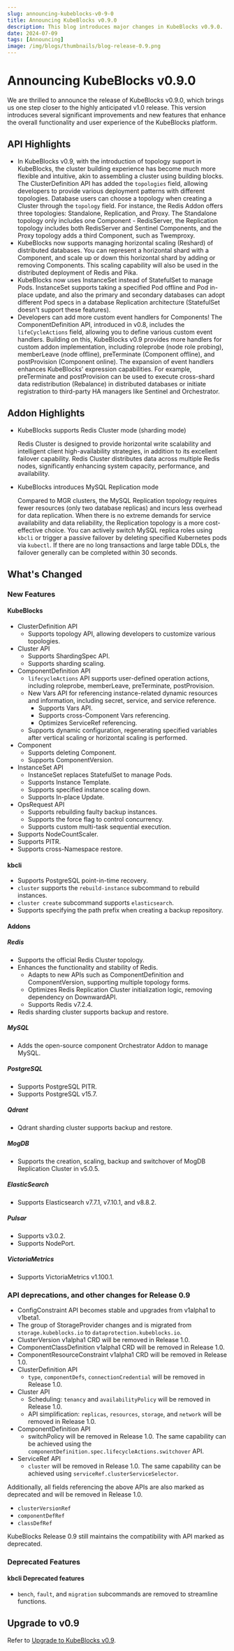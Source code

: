```yaml
---
slug: announcing-kubeblocks-v0-9-0
title: Announcing KubeBlocks v0.9.0
description: This blog introduces major changes in KubeBlocks v0.9.0.
date: 2024-07-09
tags: [Announcing]
image: /img/blogs/thumbnails/blog-release-0.9.png
---
```


# Announcing KubeBlocks v0.9.0

We are thrilled to announce the release of KubeBlocks v0.9.0, which brings us one step closer to the highly anticipated v1.0 release. This version introduces several significant improvements and new features that enhance the overall functionality and user experience of the KubeBlocks platform.

## API Highlights

- In KubeBlocks v0.9, with the introduction of topology support in KubeBlocks, the cluster building experience has become much more flexible and intuitive, akin to assembling a cluster using building blocks. The ClusterDefinition API has added the `topologies` field, allowing developers to provide various deployment patterns with different topologies. Database users can choose a topology when creating a Cluster through the `topology` field. For instance, the Redis Addon offers three topologies: Standalone, Replication, and Proxy. The Standalone topology only includes one Component - RedisServer, the Replication topology includes both RedisServer and Sentinel Components, and the Proxy topology adds a third Component, such as Twemproxy.
- KubeBlocks now supports managing horizontal scaling (Reshard) of distributed databases. You can represent a horizontal shard with a Component, and scale up or down this horizontal shard by adding or removing Components. This scaling capability will also be used in the distributed deployment of Redis and Pika.
- KubeBlocks now uses InstanceSet instead of StatefulSet to manage Pods. InstanceSet supports taking a specified Pod offline and Pod in-place update, and also the primary and secondary databases can adopt different Pod specs in a database Replication architecture (StatefulSet doesn't support these features).
- Developers can add more custom event handlers for Components! The ComponentDefinition API, introduced in v0.8, includes the `lifeCycleActions` field, allowing you to define various custom event handlers. Building on this, KubeBlocks v0.9 provides more handlers for custom addon implementation, including roleprobe (node role probing), memberLeave (node offline), preTerminate (Component offline), and postProvision (Component online). The expansion of event handlers enhances KubeBlocks' expression capabilities. For example, preTerminate and postProvision can be used to execute cross-shard data redistribution (Rebalance) in distributed databases or initiate registration to third-party HA managers like Sentinel and Orchestrator.

## Addon Highlights

- KubeBlocks supports Redis Cluster mode (sharding mode)
  
  Redis Cluster is designed to provide horizontal write scalability and intelligent client high-availability strategies, in addition to its excellent failover capability. Redis Cluster distributes data across multiple Redis nodes, significantly enhancing system capacity, performance, and availability.

- KubeBlocks introduces MySQL Replication mode
  
  Compared to MGR clusters, the MySQL Replication topology requires fewer resources (only two database replicas) and incurs less overhead for data replication. When there is no extreme demands for service availability and data reliability, the Replication topology is a more cost-effective choice. You can actively switch MySQL replica roles using `kbcli` or trigger a passive failover by deleting specified Kubernetes pods via `kubectl`. If there are no long transactions and large table DDLs, the failover generally can be completed within 30 seconds.

## What's Changed

### New Features

#### KubeBlocks

- ClusterDefinition API
  - Supports topology API, allowing developers to customize various topologies.
- Cluster API
  - Supports ShardingSpec API.
  - Supports sharding scaling.
- ComponentDefinition  API
  - `lifecycleActions` API supports user-defined operation actions, including roleprobe, memberLeave, preTerminate, postProvision.
  - New Vars API for referencing instance-related dynamic resources and information, including secret, service, and service reference.
    - Supports Vars API.
    - Supports cross-Component Vars referencing.
    - Optimizes ServiceRef referencing.
  - Supports dynamic configuration, regenerating specified variables after vertical scaling or horizontal scaling is performed.
- Component
  - Supports deleting Component.
  - Supports ComponentVersion.
- InstanceSet API
  - InstanceSet replaces StatefulSet to manage Pods.
  - Supports Instance Template.
  - Supports specified instance scaling down.
  - Supports In-place Update.
- OpsRequest API
  - Supports rebuilding faulty backup instances.
  - Supports the force flag to control concurrency.
  - Supports custom multi-task sequential execution.
- Supports NodeCountScaler.
- Supports PITR.
- Supports cross-Namespace restore.

#### kbcli

- Supports PostgreSQL point-in-time recovery.
- `cluster` supports the `rebuild-instance` subcommand to rebuild instances.
- `cluster create` subcommand supports `elasticsearch`.
- Supports specifying the path prefix when creating a backup repository.

#### Addons

##### Redis

- Supports the official Redis Cluster topology.
- Enhances the functionality and stability of Redis.
  - Adapts to new APIs such as ComponentDefinition and ComponentVersion, supporting multiple topology forms.
  - Optimizes Redis Replication Cluster initialization logic, removing dependency on DownwardAPI.
  - Supports Redis v7.2.4.
- Redis sharding cluster supports backup and restore.

##### MySQL

- Adds the open-source component Orchestrator Addon to manage MySQL.

##### PostgreSQL

- Supports PostgreSQL PITR.
- Supports PostgreSQL v15.7.

##### Qdrant

- Qdrant sharding cluster supports backup and restore.

##### MogDB

- Supports the creation, scaling, backup and switchover of MogDB Replication Cluster in v5.0.5.

##### ElasticSearch

- Supports Elasticsearch v7.7.1, v7.10.1, and v8.8.2.

##### Pulsar

- Supports v3.0.2.
- Supports NodePort.

##### VictoriaMetrics

- Supports VictoriaMetrics v1.100.1.

### API  deprecations, and other changes for Release 0.9

- ConfigConstraint API becomes stable and upgrades from v1alpha1 to v1beta1.
- The group of StorageProvider changes and is migrated from `storage.kubeblocks.io` to `dataprotection.kubeblocks.io`.
- ClusterVersion v1alpha1 CRD will be removed in Release 1.0.
- ComponentClassDefinition v1alpha1 CRD will be removed in Release 1.0.
- ComponentResourceConstraint v1alpha1 CRD will be removed in Release 1.0.
- ClusterDefinition API
  - `type`, `componentDefs`, `connectionCredential` will be removed in Release 1.0.
- Cluster API
  - Scheduling: `tenancy` and `availabilityPolicy` will be removed in Release 1.0.
  - API simplification: `replicas`, `resources`, `storage`, and `network` will be removed in Release 1.0.
- ComponentDefinition  API
  - switchPolicy will be removed in Release 1.0. The same capability can be achieved using the `componentDefinition.spec.lifecycleActions.switchover` API.
- ServiceRef API
  - `cluster` will be removed in Release 1.0. The same capability can be achieved using `serviceRef.clusterServiceSelector`.

Additionally, all fields referencing the above APIs are also marked as deprecated and will be removed in Release 1.0.

- `clusterVersionRef`
- `componentDefRef`
- `classDefRef`

KubeBlocks Release 0.9 still maintains the compatibility with API marked as deprecated.

### Deprecated Features

#### kbcli Deprecated features

- `bench`, `fault`, and `migration` subcommands are removed to streamline functions.

## Upgrade to v0.9

Refer to [Upgrade to KubeBlocks v0.9](https://kubeblocks.io/docs/release-0.9/user_docs/installation/upgrade/upgrade-kubeblocks-to-0.9).
